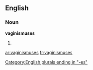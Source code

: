 ==English==

===Noun===
'''vaginismuses'''

# {{plural of|[[vaginismus]]}}

[[Category:English plurals ending in "-es"]]

[[ar:vaginismuses]]
[[fr:vaginismuses]]
